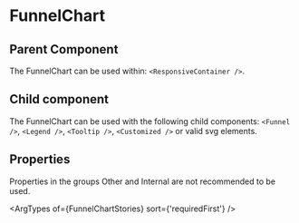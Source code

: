 
# FunnelChart

<Meta of={FunnelChartStories} />

<Canvas of={FunnelChartStories.Simple} layout='padded'/>

## Parent Component

The FunnelChart can be used within: `<ResponsiveContainer />`.

## Child component

The FunnelChart can be used with the following child components: `<Funnel />`, `<Legend />`, `<Tooltip />`, `<Customized />` or valid svg elements.

## Properties

Properties in the groups Other and Internal are not recommended to be used.

<ArgTypes of={FunnelChartStories} sort={'requiredFirst'} />
